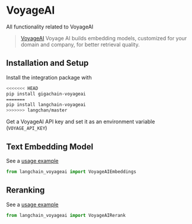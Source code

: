 # VoyageAI

All functionality related to VoyageAI

>[VoyageAI](https://www.voyageai.com/) Voyage AI builds embedding models, customized for your domain and company, for better retrieval quality.

## Installation and Setup

Install the integration package with
```bash
<<<<<<< HEAD
pip install gigachain-voyageai
=======
pip install langchain-voyageai
>>>>>>> langchan/master
```

Get a VoyageAI API key and set it as an environment variable (`VOYAGE_API_KEY`)


## Text Embedding Model

See a [usage example](/docs/integrations/text_embedding/voyageai)

```python
from langchain_voyageai import VoyageAIEmbeddings
```


## Reranking

See a [usage example](/docs/integrations/document_transformers/voyageai-reranker)

```python
from langchain_voyageai import VoyageAIRerank
```
